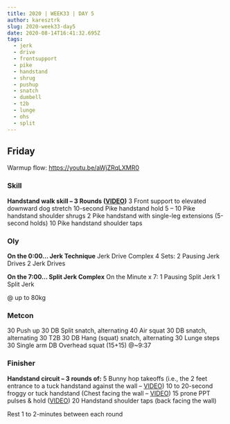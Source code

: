 ```yaml
---
title: 2020 | WEEK33 | DAY 5
author: karesztrk
slug: 2020-week33-day5
date: 2020-08-14T16:41:32.695Z
tags:
  - jerk
  - drive
  - frontsupport
  - pike
  - handstand
  - shrug
  - pushup
  - snatch
  - dumbell
  - t2b
  - lunge
  - ohs
  - split
---
```


## Friday

Warmup flow: <https://youtu.be/aWjZRqLXMR0>

### Skill

**Handstand walk skill – 3 Rounds ([VIDEO](https://vimeo.com/316343023/22638d9ce7))**
3 Front support to elevated downward dog stretch
10-second Pike handstand hold
5 – 10 Pike handstand shoulder shrugs
2 Pike handstand with single-leg extensions (5-second holds)
10 Pike handstand shoulder taps

### Oly

**On the 0:00… Jerk Technique**
Jerk Drive Complex
4 Sets:
2 Pausing Jerk Drives
2 Jerk Drives

**On the 7:00… Split Jerk Complex**
On the Minute x 7:
1 Pausing Split Jerk
1 Split Jerk

@ up to 80kg

### Metcon

30 Push up
30 DB Split snatch, alternating
40 Air squat
30 DB snatch, alternating
30 T2B
30 DB Hang (squat) snatch, alternating
30 Lunge steps
30 Single arm DB Overhead squat (15+15)
@~9:37

### Finisher

**Handstand circuit – 3 rounds of:**
5 Bunny hop takeoffs (i.e., the 2 feet entrance to a tuck handstand against the wall – [VIDEO](https://vimeo.com/415024021/07c99ba289))
10 to 20-second froggy or tuck handstand (Chest facing the wall – [VIDEO](https://vimeo.com/418794680/1cf2867994))
15 prone PPT pulses & hold ([VIDEO](https://vimeo.com/329045850/b2d4c13895))
20 Handstand shoulder taps (back facing the wall)

Rest 1 to 2-minutes between each round
